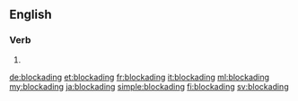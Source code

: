 ==English==

===Verb===
{{head|en|present participle}}

# {{present participle of|blockade|lang=en}}

[[de:blockading]]
[[et:blockading]]
[[fr:blockading]]
[[it:blockading]]
[[ml:blockading]]
[[my:blockading]]
[[ja:blockading]]
[[simple:blockading]]
[[fi:blockading]]
[[sv:blockading]]